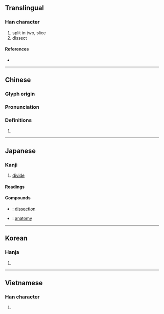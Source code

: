 {{character info/new}}
==Translingual==

===Han character===
{{Han char|rn=18|rad=刀|as=08|sn=10|four=02600|canj=YRLN|ids=⿰咅刂}}

# split in two, slice
# dissect

====References====
* {{Han ref|kx=0141.030|dkj=02034|dj=0320.110|hdz=10345.130|uh=5256|ud=21078|bh=ADE5|bd=44517}}

----

==Chinese==
{{zh-forms}}

===Glyph origin===
{{Han etym}}

===Pronunciation===
{{zh-pron
|m=剖
|c=fau2,pau2
|h=pfs=pho
|md=
|mn=qz:phió/tw,xm,zz:phó͘
|w=
|mc=y
|oc=y
|cat=
}}

===Definitions===
{{zh-hanzi}}

# {{rfdef|lang=zh}}

----

==Japanese==

===Kanji===
{{ja-kanji|grade=c|rs=刀08}}

# [[divide]]

====Readings====
{{ja-readings
|goon=ふ
|kanon=ほう
|kanyoon=ぼう
|kun=わ-る
}}

====Compounds====
{{top2}}
* {{ja-r|解剖|かいぼう}}: [[dissection]]
{{mid2}}
* {{ja-r|解剖学|かいぼうがく}}: [[anatomy]]
{{bottom}}

----

==Korean==

===Hanja===
{{ko-hanja|hangeul=부|rv=bu|mr=pu}}

# {{defn|lang=ko|sort=刀08}}

----

==Vietnamese==

===Han character===
{{vi-hantu|[[phẩu]], [[bo]], [[mổ]], [[phẫu]]|rs=刀08}}

# {{defn|lang=vi|sort=刀08}}